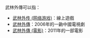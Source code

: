 武林外傳可以指：
*[[武林外传_(网络游戏)|武林外传 (网络游戏)]]：線上遊戲
*[[武林外傳|武林外傳]]：2006年的一齣中國電視劇
*[[武林外傳_(電影)|武林外傳 (電影)]]：2011年的一部電影


{{disambig|Cat=四字作品消歧義}}